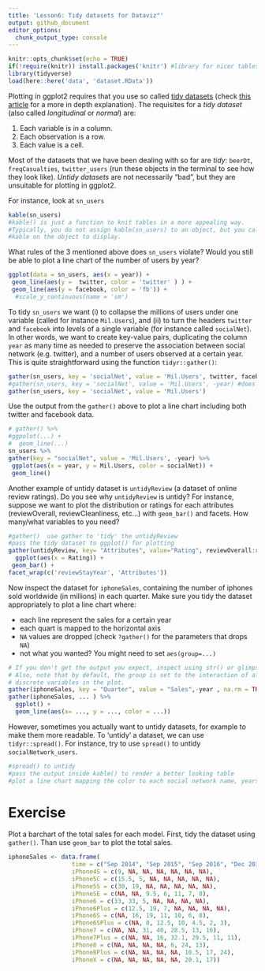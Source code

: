 ```yaml
---
title: 'Lesson6: Tidy datasets for Dataviz"'
output: github_document
editor_options: 
  chunk_output_type: console
---
```


```r
knitr::opts_chunk$set(echo = TRUE)
if(!require(knitr)) install.packages('knitr') #library for nicer tables in html/pdf
library(tidyverse)
load(here::here('data', 'dataset.RData'))
```


Plotting in ggplot2 requires that you use so called [tidy datasets](http://r4ds.had.co.nz/tidy-data.html) (check
[this article](http://vita.had.co.nz/papers/tidy-data.html) for a more in depth explanation). The requisites for a _tidy dataset_ (also called _longitudinal_ or _normal_) are:

  1. Each variable is in a column.
  2. Each observation is a row.
  3. Each value is a cell.

Most of the datasets that we have been dealing with so far are *tidy*: `beerDt`, `freqCasualties`, `twitter_users` (run these objects in the terminal to see how they look like). *Untidy datasets* are not necessarily "bad", but they are unsuitable for plotting in ggplot2. 

For instance, look at `sn_users`
```r
kable(sn_users) 
#kable() is just a function to knit tables in a more appealing way. 
#Typically, you do not assign kable(sn_users) to an object, but you call 
#kable on the object to display.
```

What rules of the 3 mentioned above does `sn_users` violate? Would you still be able to plot a line chart of the number of users by year?

```r
ggplot(data = sn_users, aes(x = year)) +
 geom_line(aes(y =  twitter, color = 'twitter' ) ) +
 geom_line(aes(y = facebook, color = 'fb')) +
  #scale_y_continuous(name = 'sm')
```

To tidy `sn_users` we want (i) to collapse the millions of users under one variable (called for instance `Mil.Users`), and (ii) to turn the headers `twitter` and `facebook` into levels of a single variable (for instance called `socialNet`). In other words, we want to create key-value pairs, duplicating the column `year` as many time as needed to preserve the association between social network (e.g. twitter), and a number of users observed at a certain year. This is quite straightforward using the function `tidyr::gather()`:

```r
gather(sn_users, key = 'socialNet', value = 'Mil.Users', twitter, facebook) 
#gather(sn_users, key = 'socialNet', value = 'Mil.Users', -year) #does the same as above: keeps everything BUT year
gather(sn_users, key = 'socialNet', value = 'Mil.Users')
```

Use the output from the `gather()` above to plot a line chart including both twitter and facebook data.

```r
# gather() %>% 
#ggpolot(...) +
#  geom_line(...)
sn_users %>% 
gather(key = "socialNet", value = 'Mil.Users', -year) %>%
 ggplot(aes(x = year, y = Mil.Users, color = socialNet)) +
 geom_line()
```

Another example of untidy dataset is `untidyReview` (a dataset of online review ratings). Do you see why `untidyReview` is untidy? For instance, suppose we want to plot the distribution or ratings for each attributes (reviewOverall, reviewCleanliness, etc...) with `geom_bar()` and facets. How many/what variables to you need?

```r
#gather()  use gather to 'tidy' the untidyReview
#pass the tidy dataset to ggplot() for plotting
gather(untidyReview, key= "Attributes", value="Rating", reviewOverall:reviewValue) %>% 
  ggplot(aes(x = Rating)) +
 geom_bar() +
facet_wrap(c('reviewStayYear', 'Attributes'))
```

Now inspect the dataset for `iphoneSales`, containing the number of iphones sold worldwide (in millions) in each quarter. Make sure you tidy the dataset appropriately to plot a line chart where:

 - each line represent the sales for a certain year
 - each quart is mapped to the horizontal axis
 - `NA` values are dropped (check `?gather()` for the parameters that drops `NA`)
 - not what you wanted? You might need to set `aes(group=...)`
 
```r
# If you don't get the output you expect, inspect using str() or glimpse()
# Also, note that by default, the group is set to the interaction of all 
# discrete variables in the plot.
gather(iphoneSales, key = "Quarter", value = "Sales",-year , na.rm = TRUE) %>% str
gather(iphoneSales, ... ) %>% 
  ggplot() +
  geom_line(aes(x= ..., y = ..., color = ...))
```
 

However, sometimes you actually want to untidy datasets, for example to make them more readable. To 'untidy' a dataset, we can use `tidyr::spread()`. For instance, try to use `spread()` to untidy `socialNetwork_users`.

```r
#spread() to untidy
#pass the output inside kable() to render a better looking table
#plot a line chart mapping the color to each social network name, years to the horizontal axis, and percent to the vertical axis
```


# Exercise

Plot a barchart of the total sales for each model. First, tidy the dataset using `gather()`. Than use `geom_bar` to plot the total sales. 

```r
iphoneSales <- data.frame(
                  time = c("Sep 2014", "Sep 2015", "Sep 2016", "Dec 2016", "Sep 2017", "Dec 2017", "Jun 2018"), 
                  iPhone4S = c(9, NA, NA, NA, NA, NA, NA), 
                  iPhone5C = c(15.5, 5, NA, NA, NA, NA, NA), 
                  iPhone5S = c(30, 19, NA, NA, NA, NA, NA), 
                  iPhoneSE = c(NA, NA, 9.5, 6, 11, 7, 8), 
                  iPhone6 = c(33, 33, 5, NA, NA, NA, NA), 
                  iPhone6Plus = c(12.5, 19, 7, NA, NA, NA, NA), 
                  iPhone6S = c(NA, 16, 19, 11, 10, 6, 8), 
                  iPhone6SPlus = c(NA, 8, 12.5, 10, 4.5, 2, 3), 
                  iPhone7 = c(NA, NA, 31, 40, 28.5, 13, 16), 
                  iPhone7Plus = c(NA, NA, 16, 32.1, 29.5, 11, 11), 
                  iPhone8 = c(NA, NA, NA, NA, 6, 24, 13), 
                  iPhone8Plus = c(NA, NA, NA, NA, 10.5, 17, 24), 
                  iPhoneX = c(NA, NA, NA, NA, NA, 20.1, 17))
```




